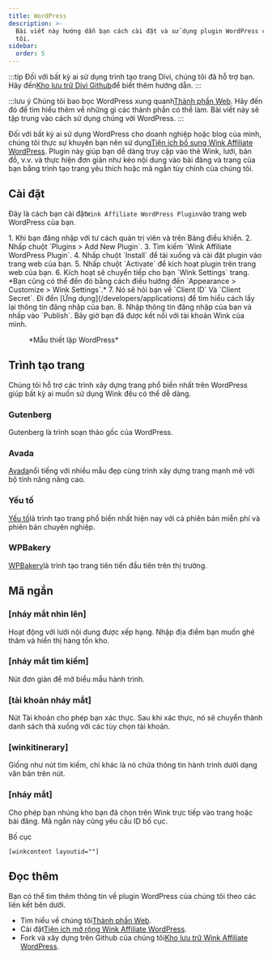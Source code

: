 ```yaml
---
title: WordPress
description: >-
  Bài viết này hướng dẫn bạn cách cài đặt và sử dụng plugin WordPress của chúng
  tôi.
sidebar:
  order: 5
---
```


:::tip
Đối với bất kỳ ai sử dụng trình tạo trang Divi, chúng tôi đã hỗ trợ bạn. Hãy đến[Kho lưu trữ Divi Github](https://github.com/wink-travel/affiliate-wordpress-divi-plugin)để biết thêm hướng dẫn.
:::

:::lưu ý
Chúng tôi bao bọc WordPress xung quanh[Thành phần Web](/developers/web-components). Hãy đến đó để tìm hiểu thêm về những gì các thành phần có thể làm. Bài viết này sẽ tập trung vào cách sử dụng chúng với WordPress.
:::

Đối với bất kỳ ai sử dụng WordPress cho doanh nghiệp hoặc blog của mình, chúng tôi thực sự khuyên bạn nên sử dụng[Tiện ích bổ sung Wink Affiliate WordPress](https://wordpress.org/plugins/wink2travel/).
Plugin này giúp bạn dễ dàng truy cập vào thẻ Wink, lưới, bản đồ, v.v. và thực hiện đơn giản như kéo nội dung vào bài đăng và trang của bạn bằng trình tạo trang yêu thích hoặc mã ngắn tùy chỉnh của chúng tôi.

## Cài đặt

Đây là cách bạn cài đặt`Wink Affiliate WordPress Plugin`vào trang web WordPress của bạn.

<Steps>
  1. Khi bạn đăng nhập với tư cách quản trị viên và trên Bảng điều khiển.
  2. Nhấp chuột `Plugins > Add New Plugin`.
  3. Tìm kiếm `Wink Affiliate WordPress Plugin`.
  4. Nhấp chuột `Install` để tải xuống và cài đặt plugin vào trang web của bạn.
  5. Nhấp chuột `Activate` để kích hoạt plugin trên trang web của bạn.
  6. Kích hoạt sẽ chuyển tiếp cho bạn `Wink Settings` trang. *Bạn cũng có thể đến đó bằng cách điều hướng đến `Appearance > Customize > Wink Settings`.*
  7. Nó sẽ hỏi bạn về `Client ID` Và `Client Secret`. Đi đến [Ứng dụng](/developers/applications) để tìm hiểu cách lấy lại thông tin đăng nhập của bạn.
  8. Nhập thông tin đăng nhập của bạn và nhấp vào `Publish`. Bây giờ bạn đã được kết nối với tài khoản Wink của mình.
</Steps>


<figure>
  <CloudinaryImage width="350" height="760" resize="scale" quality="best" alt="Cài đặt plugin Wink Affiliate WordPress" src="academy/wink-wordpress-plugin-settings" errorImage="noimage_opaque_nyrtl0.png" />

  <figcaption>*Mẫu thiết lập WordPress*</figcaption>
</figure>


##

## Trình tạo trang

Chúng tôi hỗ trợ các trình xây dựng trang phổ biến nhất trên WordPress giúp bất kỳ ai muốn sử dụng Wink đều có thể dễ dàng.

### Gutenberg

Gutenberg là trình soạn thảo gốc của WordPress.

### Avada

[Avada](https://avada.com)nổi tiếng với nhiều mẫu đẹp cùng trình xây dựng trang mạnh mẽ với bộ tính năng nâng cao.

### Yếu tố

[Yếu tố](https://elementor.com)là trình tạo trang phổ biến nhất hiện nay với cả phiên bản miễn phí và phiên bản chuyên nghiệp.

### WPBakery

[WPBakery](https://wpbakery.com)là trình tạo trang tiên tiến đầu tiên trên thị trường.

## Mã ngắn

### \[nháy mắt nhìn lên]

Hoạt động với lưới nội dung được xếp hạng. Nhập địa điểm bạn muốn ghé thăm và hiển thị hàng tồn kho.

### \[nháy mắt tìm kiếm]

Nút đơn giản để mở biểu mẫu hành trình.

### \[tài khoản nháy mắt]

Nút Tài khoản cho phép bạn xác thực. Sau khi xác thực, nó sẽ chuyển thành danh sách thả xuống với các tùy chọn tài khoản.

### \[winkitinerary]

Giống như nút tìm kiếm, chỉ khác là nó chứa thông tin hành trình dưới dạng văn bản trên nút.

### \[nháy mắt]

Cho phép bạn nhúng kho bạn đã chọn trên Wink trực tiếp vào trang hoặc bài đăng. Mã ngắn này cũng yêu cầu ID bố cục.

Bố cục

```
[winkcontent layoutid=""]
```

## Đọc thêm

Bạn có thể tìm thêm thông tin về plugin WordPress của chúng tôi theo các liên kết bên dưới.

* Tìm hiểu về chúng tôi[Thành phần Web](/developers/web-components).
* Cài đặt[Tiện ích mở rộng Wink Affiliate WordPress](https://wordpress.org/plugins/wink2travel/).
* Fork và xây dựng trên Github của chúng tôi[Kho lưu trữ Wink Affiliate WordPress](https://github.com/wink-travel/wink-wordpress-plugin).

